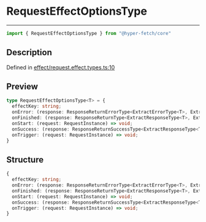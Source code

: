 

# RequestEffectOptionsType

<div class="api-docs__separator" data-reactroot="">

---

</div><div class="api-docs__import" data-reactroot="">

```ts
import { RequestEffectOptionsType } from "@hyper-fetch/core"
```

</div><div class="api-docs__section">

## Description

</div><div class="api-docs__description"><span class="api-docs__do-not-parse">



</span></div><p class="api-docs__definition">

Defined in [effect/request.effect.types.ts:10](https://github.com/BetterTyped/hyper-fetch/blob/cc329b91/packages/core/src/effect/request.effect.types.ts#L10)

</p><div class="api-docs__section">

## Preview

</div><div class="api-docs__preview type">

```ts
type RequestEffectOptionsType<T> = {
  effectKey: string; 
  onError: (response: ResponseReturnErrorType<ExtractErrorType<T>, ExtractAdapterType<T>>, request: RequestInstance) => void; 
  onFinished: (response: ResponseReturnType<ExtractResponseType<T>, ExtractErrorType<T>, ExtractAdapterType<T>>, request: RequestInstance) => void; 
  onStart: (request: RequestInstance) => void; 
  onSuccess: (response: ResponseReturnSuccessType<ExtractResponseType<T>, ExtractAdapterType<T>>, request: RequestInstance) => void; 
  onTrigger: (request: RequestInstance) => void; 
}
```

</div><div class="api-docs__section">

## Structure

</div><div class="api-docs__returns">

```ts
{
  effectKey: string;
  onError: (response: ResponseReturnErrorType<ExtractErrorType<T>, ExtractAdapterType<T>>, request: RequestInstance) => void;
  onFinished: (response: ResponseReturnType<ExtractResponseType<T>, ExtractErrorType<T>, ExtractAdapterType<T>>, request: RequestInstance) => void;
  onStart: (request: RequestInstance) => void;
  onSuccess: (response: ResponseReturnSuccessType<ExtractResponseType<T>, ExtractAdapterType<T>>, request: RequestInstance) => void;
  onTrigger: (request: RequestInstance) => void;
}
```

</div>